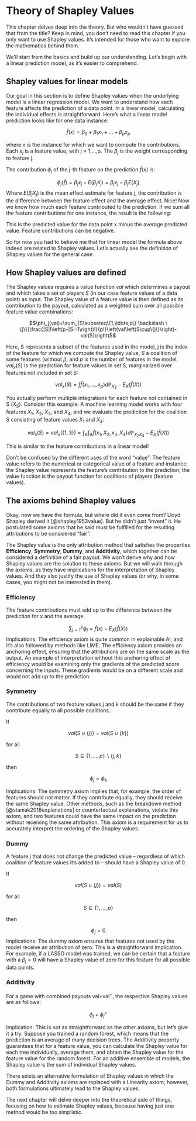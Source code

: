 # Theory of Shapley Values

This chapter delves deep into the theory.
But who wouldn't have guessed that from the title?
Keep in mind, you don't need to read this chapter if you only want to use Shapley values.
It's intended for those who want to explore the mathematics behind them.

We'll start from the basics and build up our understanding.
Let's begin with a linear prediction model, as it's easier to comprehend.

## Shapley values for linear models

Our goal in this section is to define Shapley values when the underlying model is a linear regression model.
We want to understand how each feature affects the prediction of a data point.
In a linear model, calculating the individual effects is straightforward.
Here's what a linear model prediction looks like for one data instance:

$$\hat{f}(x)=\beta_0+\beta_{1}x_{1}+\ldots+\beta_{p}x_{p}$$

where x is the instance for which we want to compute the contributions.
Each $x_j$ is a feature value, with j = 1,...,p.
The $\beta_j$ is the weight corresponding to feature j.

The contribution $\phi_j$ of the j-th feature on the prediction $\hat{f}(x)$ is:

$$\phi_j(\hat{f})=\beta_{j}x_j-E(\beta_{j}X_{j})=\beta_{j}x_j-\beta_{j}E(X_{j})$$
Where $E(\beta_jX_{j})$ is the mean effect estimate for feature j, the contribution is the difference between the feature effect and the average effect.
Nice!
Now we know how much each feature contributed to the prediction.
If we sum all the feature contributions for one instance, the result is the following:

\begin{align*}\sum_{j=1}^{p}\phi_j(\hat{f})=&\sum_{j=1}^p(\beta_{j}x_j-E(\beta_{j}X_{j}))\\=&(\beta_0+\sum_{j=1}^p\beta_{j}x_j)-(\beta_0+\sum_{j=1}^{p}E(\beta_{j}X_{j}))\\=&\hat{f}(x)-E(\hat{f}(X))\end{align*}

This is the predicted value for the data point x minus the average predicted value.
Feature contributions can be negative.

So for now you had to believe me that for linear model the formula above indeed are related to Shapley values.
Let's actually see the definition of Shapley values for the general case.

## How Shapley values are defined

The Shapley values requires a value function $val$ which determines a payout and which takes a set of players $S$ (in our case feature values of a data point) as input.
The Shapley value of a feature value is then defined as its contribution to the payout, calculated as a weighted sum over all possible feature value combinations:

$$\phi_j(val)=\sum_{S\subseteq\{1,\ldots,p\} \backslash \{j\}}\frac{|S|!\left(p-|S|-1\right)!}{p!}\left(val\left(S\cup\{j\}\right)-val(S)\right)$$

Here, S represents a subset of the features used in the model, j is the index of the feature for which we compute the Shapley value, $S$ a coalition of some features (without $j$), and $p$ is the number of features in the model.
$val_x(S)$ is the prediction for feature values in set S, marginalized over features not included in set S:

$$val_{x}(S)=\int\hat{f}(x_{1},\ldots,x_{p})d\mathbb{P}_{X_{\bar{S}}}-E_X(\hat{f}(X))$$

You actually perform multiple integrations for each feature not contained in S ($X_{\bar{S}}$).
Consider this example:
A machine learning model works with four features $X_1$, $X_2$, $X_3$, and $X_4$, and we evaluate the prediction for the coalition S consisting of feature values $X_1$ and $X_3$:

$$val_{x}(S)=val_{x}(\{1,3\})=\int_{\mathbb{R}}\int_{\mathbb{R}}\hat{f}(x_{1},X_{2},x_{3},X_{4})d\mathbb{P}_{X_2X_4}-E_X(\hat{f}(X))$$

This is similar to the feature contributions in a linear model!

:::{.callout-note}

Don't be confused by the different uses of the word "value":
The feature value refers to the numerical or categorical value of a feature and instance;
the Shapley value represents the feature's contribution to the prediction;
the value function is the payout function for coalitions of players (feature values).

:::

## The axioms behind Shapley values

Okay, now we have the formula, but where did it even come from?
Lloyd Shapley derived it [@shapley1953value].
But he didn't just "invent" it.
He postulated some axioms that he said must be fulfilled for the resulting attributions to be considered "fair".

The Shapley value is the only attribution method that satisfies the properties **Efficiency**, **Symmetry**, **Dummy**, and **Additivity**, which together can be considered a definition of a fair payout.
We won't derive why and how Shapley values are the solution to these axioms.
But we will walk through the axioms, as they have implications for the interpretation of Shapley values.
And they also justify the use of Shapley values (or why, in some cases, you might not be interested in them).

### Efficiency

The feature contributions must add up to the difference between the prediction for x and the average.

$$\sum\nolimits_{j=1}^p\phi_j=\hat{f}(x)-E_X(\hat{f}(X))$$
Implications: The efficiency axiom is quite common in explainable AI, and it's also followed by methods like LIME. The efficiency axiom provides an anchoring effect, ensuring that the attributions are on the same scale as the output. An example of interpretation without this anchoring effect of efficiency would be examining only the gradients of the predicted score concerning the inputs. These gradients would be on a different scale and would not add up to the prediction.

### Symmetry

The contributions of two feature values j and k should be the same if they contribute equally to all possible coalitions.

If

$$val(S \cup \{j\})=val(S\cup\{k\})$$

for all

$$S\subseteq\{1,\ldots, p\} \backslash \{j,k\}$$

then

$$\phi_j=\phi_{k}$$

Implications: The symmetry axiom implies that, for example, the order of features should not matter.
If they contribute equally, they should receive the same Shapley value.
Other methods, such as the breakdown method [@staniak2018explanations] or counterfactual explanations, violate this axiom, and two features could have the same impact on the prediction without receiving the same attribution.
This axiom is a requirement for us to accurately interpret the ordering of the Shapley values.

### Dummy

A feature j that does not change the predicted value – regardless of which coalition of feature values it's added to – should have a Shapley value of 0.

If

$$val(S\cup\{j\})=val(S)$$

for all

$$S\subseteq\{1,\ldots,p\}$$

then

$$\phi_j=0$$
Implications: The dummy axiom ensures that features not used by the model receive an attribution of zero. This is a straightforward implication.
For example, if a LASSO model was trained, we can be certain that a feature with a $\beta_j=0$ will have a Shapley value of zero for this feature for all possible data points.

### Additivity

For a game with combined payouts val+val^+^, the respective Shapley values are as follows:

$$\phi_j+\phi_j^{+}$$

Implication: This is not as straightforward as the other axioms, but let's give it a try.
Suppose you trained a random forest, which means that the prediction is an average of many decision trees.
The Additivity property guarantees that for a feature value, you can calculate the Shapley value for each tree individually, average them, and obtain the Shapley value for the feature value for the random forest. For an additive ensemble of models, the Shapley value is the sum of individual Shapley values.

::: {.callout-note}

There exists an alternative formulation of Shapley values in which the Dummy and Additivity axioms are replaced with a Linearity axiom; however, both formulations ultimately lead to the Shapley values.

:::


The next chapter will delve deeper into the theoretical side of things, focusing on how to estimate Shapley values, because having just one method would be too simplistic.
